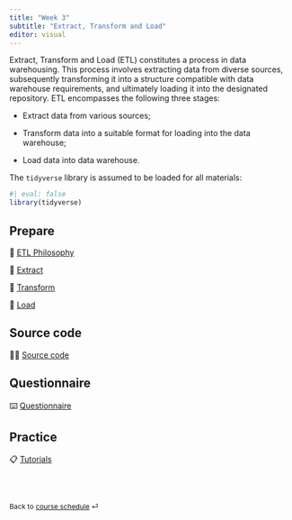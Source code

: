 ```yaml
---
title: "Week 3"
subtitle: "Extract, Transform and Load"
editor: visual
---
```


Extract, Transform and Load (ETL) constitutes a process in data warehousing. This process involves extracting data from diverse sources, subsequently transforming it into a structure compatible with data warehouse requirements, and ultimately loading it into the designated repository. ETL encompasses the following three stages:

* Extract data from various sources;

* Transform data into a suitable format for loading into the data warehouse;

* Load data into data warehouse.

The `tidyverse` library is assumed to be loaded for all materials:

```r
#| eval: false
library(tidyverse)
```


## Prepare

📖 [ETL Philosophy](/contents/week-3/01_ETL.qmd)

📖 [Extract](/contents/week-3/02_extract.qmd)

📖 [Transform](/contents/week-3/03_transform.qmd)

📖 [Load](/contents/week-3/04_load.qmd)

## Source code

🧑‍💻 [Source code](/contents/week-3/source/all_code_chunks.R)

## Questionnaire

⌨️ [Questionnaire](/questionnaire/qcm-week-3.qmd)

## Practice

📋 [Tutorials](/labs/lab-week-3.qmd)

<br><br>

::: {style="font-size: 0.875em;"}
Back to [course schedule](/ "Course schedule") ⏎
:::